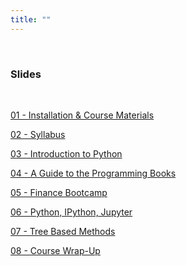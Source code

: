 ```yaml
---
title: ""
---
```


&nbsp;

### **Slides**

&nbsp;


[01 - Installation & Course Materials](slide/01_installation.pdf)

[02 - Syllabus](slide/02_syllabus.pdf)

[03 - Introduction to Python](slide/03_python_intro.pdf)

[04 - A Guide to the Programming Books](slide/04_guide_to_programming_book.pdf)

[05 - Finance Bootcamp](slide/05_finance_bootcamp.pdf)

[06 - Python, IPython, Jupyter](slide/06_python_ipython_jupyter.pdf)

[07 - Tree Based Methods](slide/07_tree_based_methods.html)

[08 - Course Wrap-Up](slide/08_course_wrap_up.pdf)


